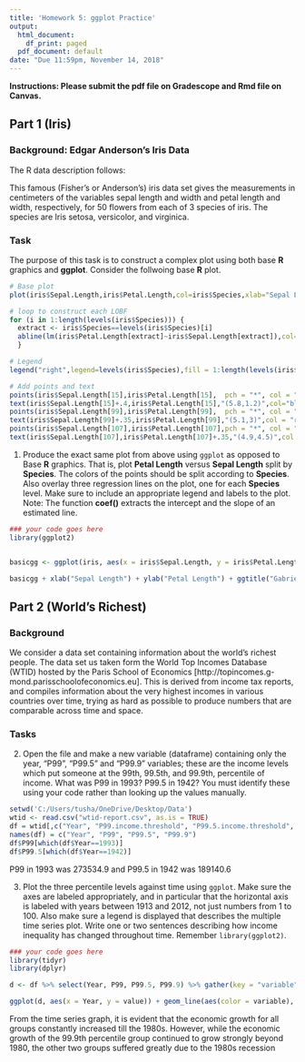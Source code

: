 ```yaml
---
title: 'Homework 5: ggplot Practice'
output:
  html_document:
    df_print: paged
  pdf_document: default
date: "Due 11:59pm, November 14, 2018"
---
```


**Instructions: Please submit the pdf file on Gradescope and Rmd file on Canvas.**

## Part 1 (Iris)  

### Background: Edgar Anderson's Iris Data

The R data description follows:

This famous (Fisher's or Anderson's) iris data set gives the measurements in centimeters of the variables sepal length and width and petal length and width, respectively, for 50 flowers from each of 3 species of iris. The species are Iris setosa, versicolor, and virginica.



### Task 

The purpose of this task is to construct a complex plot using both base **R** graphics and **ggplot**.  Consider the follwoing base **R** plot. 

```r
# Base plot
plot(iris$Sepal.Length,iris$Petal.Length,col=iris$Species,xlab="Sepal Length",ylab="Petal Length",main="Gabriel's Plot")

# loop to construct each LOBF
for (i in 1:length(levels(iris$Species))) {
  extract <- iris$Species==levels(iris$Species)[i]
  abline(lm(iris$Petal.Length[extract]~iris$Sepal.Length[extract]),col=i)
  }

# Legend
legend("right",legend=levels(iris$Species),fill = 1:length(levels(iris$Species)), cex = .75)

# Add points and text
points(iris$Sepal.Length[15],iris$Petal.Length[15],  pch = "*", col = "black")
text(iris$Sepal.Length[15]+.4,iris$Petal.Length[15],"(5.8,1.2)",col="black")
points(iris$Sepal.Length[99],iris$Petal.Length[99],  pch = "*", col = "red")
text(iris$Sepal.Length[99]+.35,iris$Petal.Length[99],"(5.1,3)",col = "red")
points(iris$Sepal.Length[107],iris$Petal.Length[107],pch = "*", col = "green")
text(iris$Sepal.Length[107],iris$Petal.Length[107]+.35,"(4.9,4.5)",col = "green")
```


1) Produce the exact same plot from above using `ggplot` as opposed to Base **R** graphics.  That is, plot **Petal Length** versus **Sepal Length** split by **Species**.  The colors of the points should be split according to **Species**.  Also overlay three regression lines on the plot, one for each **Species** level.  Make sure to include an appropriate legend and labels to the plot.   Note: The function **coef()** extracts the intercept and the slope of an estimated line.      

```r
### your code goes here
library(ggplot2)


basicgg <- ggplot(iris, aes(x = iris$Sepal.Length, y = iris$Petal.Length, color=Species, fill = Species)) + geom_point() + geom_smooth(method = "lm")

basicgg + xlab("Sepal Length") + ylab("Petal Length") + ggtitle("Gabriel's Plot") + geom_point(aes(x=iris$Sepal.Length[15], y = iris$Petal.Length[15]), color = "red", shape = "*") + annotate("text", x = iris$Sepal.Length[15]+.4, y = iris$Petal.Length[15], label = "(5.8,1.2)") + geom_point(aes(x=iris$Sepal.Length[99], y = iris$Petal.Length[99]), color = "green", shape = "*") + annotate("text", x = iris$Sepal.Length[99]+.35, y = iris$Petal.Length[99], label = "(5.1,3)") + geom_point(aes(x=iris$Sepal.Length[107], y = iris$Petal.Length[107]), color = "blue", shape = "*") + annotate("text", x = iris$Sepal.Length[107], y = iris$Petal.Length[107]+.35, label = "(4.9,4.5)")  + theme_minimal()
```

## Part 2 (World's Richest)
### Background

We consider a data set containing information about the world's richest people. The data set us taken form the World Top Incomes Database (WTID) hosted by the Paris School of Economics [http://topincomes.g-mond.parisschoolofeconomics.eu]. This is derived from income tax reports, and compiles information about the very highest incomes in various countries over time, trying as hard as possible to produce numbers that are comparable across time and space.

### Tasks 

2) Open the file and make a new variable (dataframe) containing only the year, "P99", "P99.5" and "P99.9" variables; these are the income levels which put someone at the 99th, 99.5th, and 99.9th, percentile of income. What was P99 in 1993? P99.5 in 1942?
You must identify these using your code rather than looking up the values manually.
```r
setwd('C:/Users/tusha/OneDrive/Desktop/Data')
wtid <- read.csv("wtid-report.csv", as.is = TRUE)
df = wtid[,c("Year", "P99.income.threshold", "P99.5.income.threshold", "P99.9.income.threshold")]
names(df) = c("Year", "P99", "P99.5", "P99.9")
df$P99[which(df$Year==1993)]
df$P99.5[which(df$Year==1942)]

```
P99 in 1993 was 273534.9 and P99.5 in 1942 was 189140.6

3) Plot the three percentile levels against time using `ggplot`. Make sure the axes are labeled appropriately, and in particular that the horizontal axis is labeled with years between 1913 and 2012, not just numbers from 1 to 100. Also make sure a legend is displayed that describes the multiple time series plot.  Write one or two sentences describing how income inequality has changed throughout time. Remember `library(ggplot2)`.   
```r
### your code goes here
library(tidyr)
library(dplyr)

d <- df %>% select(Year, P99, P99.5, P99.9) %>% gather(key = "variable", value = "value", -Year)

ggplot(d, aes(x = Year, y = value)) + geom_line(aes(color = variable), size = 1) + scale_color_manual(values = c("#AFBB00", "#00AFBB", "#BB00AF")) + theme_minimal() + xlab("Time") + ylab("Income")
```

From the time series graph, it is evident that the economic growth for all groups constantly increased till the 1980s. However, while the economic growth of the 99.9th percentile group continued to grow strongly beyond 1980, the other two groups suffered greatly due to the 1980s recession